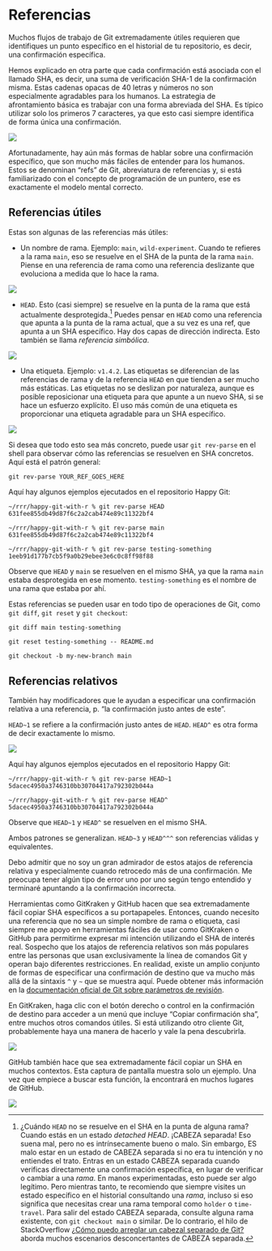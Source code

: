 # Referencias {#sec-git-refs}

Muchos flujos de trabajo de Git extremadamente útiles requieren que identifiques un punto específico en el historial de tu repositorio, es decir, una confirmación específica.

Hemos explicado en otra parte que cada confirmación está asociada con el llamado SHA, es decir, una suma de verificación SHA-1 de la confirmación misma. Estas cadenas opacas de 40 letras y números no son especialmente agradables para los humanos. La estrategia de afrontamiento básica es trabajar con una forma abreviada del SHA. Es típico utilizar solo los primeros 7 caracteres, ya que esto casi siempre identifica de forma única una confirmación.

![](img/refs-only-shas.jpeg){fig-alt="Git history annotated with SHAs." fig-align="center" out-width="60%"}

Afortunadamente, hay aún más formas de hablar sobre una confirmación específico, que son mucho más fáciles de entender para los humanos. Estos se denominan "refs" de Git, abreviatura de referencias y, si está familiarizado con el concepto de programación de un puntero, ese es exactamente el modelo mental correcto.

## Referencias útiles

Estas son algunas de las referencias más útiles:

-   Un nombre de rama. Ejemplo: `main`, `wild-experiment`. Cuando te refieres a la rama `main`, eso se resuelve en el SHA de la punta de la rama `main`. Piense en una referencia de rama como una referencia deslizante que evoluciona a medida que lo hace la rama.

![](img/refs-only-branches.jpeg){fig-alt="Git history annotated with two branches." fig-align="center" out-width="60%"}

-   `HEAD`. Esto (casi siempre) se resuelve en la punta de la rama que está actualmente desprotegida.[^git-refs-1] Puedes pensar en `HEAD` como una referencia que apunta a la punta de la rama actual, que a su vez es una ref, que apunta a un SHA específico. Hay dos capas de dirección indirecta. Esto también se llama *referencia simbólica*.

[^git-refs-1]: ¿Cuándo `HEAD` no se resuelve en el SHA en la punta de alguna rama? Cuando estás en un estado *detached HEAD*. ¡CABEZA separada! Eso suena mal, pero no es intrínsecamente bueno o malo. Sin embargo, ES malo estar en un estado de CABEZA separada si no era tu intención y no entiendes el trato. Entras en un estado CABEZA separada cuando verificas directamente una confirmación específica, en lugar de verificar o cambiar a una *rama*. En manos experimentadas, esto puede ser algo legítimo. Pero mientras tanto, te recomiendo que siempre visites un estado específico en el historial consultando una *rama*, incluso si eso significa que necesitas crear una rama temporal como `holder` o `time-travel`. Para salir del estado CABEZA separada, consulte alguna rama existente, con `git checkout main` o similar. De lo contrario, el hilo de StackOverflow [¿Cómo puedo arreglar un cabezal separado de Git?](https://stackoverflow.com/q/10228760) aborda muchos escenarios desconcertantes de CABEZA separada.

![](img/refs-branches-and-HEAD-1.jpeg){fig-alt="Git history annotated with HEAD symbolic ref." fig-align="center" out-width="60%"}

-   Una etiqueta. Ejemplo: `v1.4.2`. Las etiquetas se diferencian de las referencias de rama y de la referencia `HEAD` en que tienden a ser mucho más estáticas. Las etiquetas no se deslizan por naturaleza, aunque es posible reposicionar una etiqueta para que apunte a un nuevo SHA, si se hace un esfuerzo explícito. El uso más común de una etiqueta es proporcionar una etiqueta agradable para un SHA específico.

![](img/refs-tag.jpeg){fig-alt="Git history annotated with a tag." fig-align="center" out-width="60%"}

Si desea que todo esto sea más concreto, puede usar `git rev-parse` en el shell para observar cómo las referencias se resuelven en SHA concretos. Aquí está el patrón general:

``` console
git rev-parse YOUR_REF_GOES_HERE
```

Aquí hay algunos ejemplos ejecutados en el repositorio Happy Git:

``` console
~/rrr/happy-git-with-r % git rev-parse HEAD
631fee855db49d87f6c2a2cab474e89c11322bf4

~/rrr/happy-git-with-r % git rev-parse main
631fee855db49d87f6c2a2cab474e89c11322bf4

~/rrr/happy-git-with-r % git rev-parse testing-something                       
1eeb91d177b7cb5f9a0b29ebee3e6c0c8ff98f88
```

Observe que `HEAD` y `main` se resuelven en el mismo SHA, ya que la rama `main` estaba desprotegida en ese momento. `testing-something` es el nombre de una rama que estaba por ahí.

Estas referencias se pueden usar en todo tipo de operaciones de Git, como `git diff`, `git reset` y `git checkout`:

``` console
git diff main testing-something

git reset testing-something -- README.md

git checkout -b my-new-branch main
```

## Referencias relativos

También hay modificadores que le ayudan a especificar una confirmación relativa a una referencia, p. "la confirmación justo antes de este".

`HEAD~1` se refiere a la confirmación justo antes de `HEAD`. `HEAD^` es otra forma de decir exactamente lo mismo.

![](img/refs-relative.jpeg){fig-alt="Git history annotated with relative refs." fig-align="center" out-width="60%"}

Aquí hay algunos ejemplos ejecutados en el repositorio Happy Git:

``` console
~/rrr/happy-git-with-r % git rev-parse HEAD~1
5dacec4950a3746310bb30704417a792302b044a

~/rrr/happy-git-with-r % git rev-parse HEAD^
5dacec4950a3746310bb30704417a792302b044a
```

Observe que `HEAD~1` y `HEAD^` se resuelven en el mismo SHA.

Ambos patrones se generalizan. `HEAD~3` y `HEAD^^^` son referencias válidas y equivalentes.

Debo admitir que no soy un gran admirador de estos atajos de referencia relativa y especialmente cuando retrocedo más de una confirmación. Me preocupa tener algún tipo de error uno por uno según tengo entendido y terminaré apuntando a la confirmación incorrecta.

Herramientas como GitKraken y GitHub hacen que sea extremadamente fácil copiar SHA específicos a su portapapeles. Entonces, cuando necesito una referencia que no sea un simple nombre de rama o etiqueta, casi siempre me apoyo en herramientas fáciles de usar como GitKraken o GitHub para permitirme expresar mi intención utilizando el SHA de interés real. Sospecho que los atajos de referencia relativos son más populares entre las personas que usan exclusivamente la línea de comandos Git y operan bajo diferentes restricciones. En realidad, existe un amplio conjunto de formas de especificar una confirmación de destino que va mucho más allá de la sintaxis `^` y `~` que se muestra aquí. Puede obtener más información en la [documentación oficial de Git sobre parámetros de revisión](https://git-scm.com/docs/gitrevisions).

En GitKraken, haga clic con el botón derecho o control en la confirmación de destino para acceder a un menú que incluye "Copiar confirmación sha", entre muchos otros comandos útiles. Si está utilizando otro cliente Git, probablemente haya una manera de hacerlo y vale la pena descubrirla.

![](img/gitkraken-screenshot-copy-commit-sha.png){fig-alt="GitKraken screenshot showing how to copy a specific SHA." fig-align="center" out-width="60%"}

GitHub también hace que sea extremadamente fácil copiar un SHA en muchos contextos. Esta captura de pantalla muestra solo un ejemplo. Una vez que empiece a buscar esta función, la encontrará en muchos lugares de GitHub.

![](img/github-screenshot-copy-the-full-sha.png){fig-alt="GitHub screenshot showing how to copy a specific SHA." fig-align="center" out-width="60%"}
